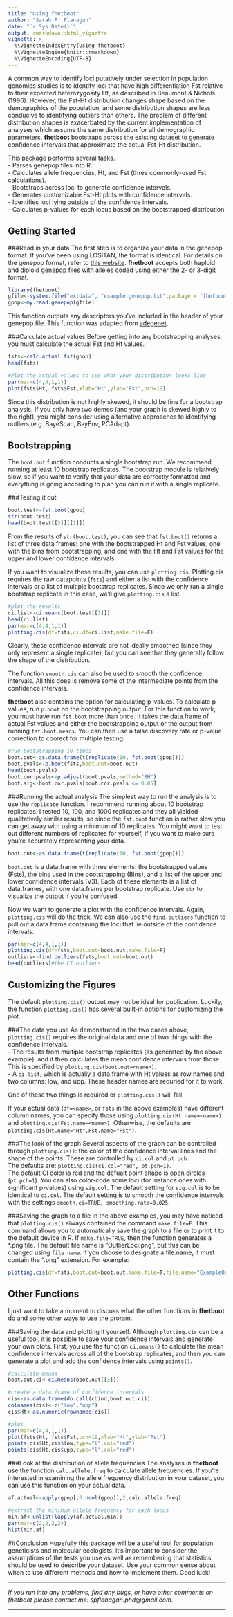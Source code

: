 ```yaml
---
title: "Using fhetboot"
author: "Sarah P. Flanagan"
date: "`r Sys.Date()`"
output: rmarkdown::html_vignette
vignette: >
  %\VignetteIndexEntry{Using fhetboot}
  %\VignetteEngine{knitr::rmarkdown}
  %\VignetteEncoding{UTF-8}
---
```


A common way to identify loci putatively under selection in population genomics studies is to identify loci that have high differentiation Fst relative to their expected heterozygosity Ht, as described in Beaumont & Nichols (1996). However, the Fst-Ht distribution changes shape based on the demographics of the population, and some distribution shapes are less conducive to identifying outliers than others. The problem of different distribution shapes is exacerbated by the current implementation of analyses which assume the same  distribution for all demographic parameters. **fhetboot** bootstraps across the existing dataset to generate confidence intervals that approximate the actual Fst-Ht distribution.  

This package performs several tasks.  
    - Parses genepop files into R.  
    - Calculates allele frequencies, Ht, and Fst (three commonly-used Fst calculations).  
    - Bootstraps across loci to generate confidence intervals.  
    - Generates customizable Fst-Ht plots with confidence intervals.  
    - Identifies loci lying outside of the confidence intervals.  
	- Calculates p-values for each locus based on the bootstrapped distribution
	
## Getting Started

###Read in your data
The first step is to organize your data in the genepop format. If you've been using LOSITAN, the format is identical. For details on the genepop format, refer to [this website](http://genepop.curtin.edu.au/help_input.html). **fhetboot** accepts both haploid and diploid genepop files with alleles coded using either the 2- or 3-digit format.

```r
library(fhetboot)
gfile<-system.file("extdata", "example.genepop.txt",package = 'fhetboot')
gpop<-my.read.genepop(gfile)
```
This function outputs any descriptors you've included in the header of your genepop file. This function was adapted from [adegenet]( http://adegenet.r-forge.r-project.org/).    

###Calculate actual values
Before getting into any bootstrapping analyses, you must calculate the actual Fst and Ht values.

```r
fsts<-calc.actual.fst(gpop)
head(fsts)

#Plot the actual values to see what your distribution looks like
par(mar=c(4,4,1,1))
plot(fsts$Ht, fsts$Fst,xlab="Ht",ylab="Fst",pch=19)
```


Since this distribution is not highly skewed, it should be fine for a bootstrap analysis. If you only have two demes (and your graph is skewed highly to the right), you might consider using alternative approaches to identifying outliers (e.g. BayeScan, BayEnv, PCAdapt).

## Bootstrapping

The `boot.out` function conducts a single bootstrap run. We recommend running at least 10 bootstrap replicates. The bootstrap module is relatively slow, so if you want to verify that your data are correctly formatted and everything is going according to plan you can run it with a single replicate.      

###Testing it out
```r
boot.test<-fst.boot(gpop)
str(boot.test)
head(boot.test[[3]][[1]])
```
From the results of `str(boot.test)`, you can see that `fst.boot()` returns a list of three data frames: one with the bootstrapped Ht and Fst values, one with the bins from bootstrapping, and one with the Ht and Fst values for the upper and lower confidence intervals.  

If you want to visualize these results, you can use `plotting.cis`. Plotting.cis requires the raw datapoints (`fsts`) and either a list with the confidence intervals or a list of multiple bootstrap replicates. Since we only ran a single bootstrap replicate in this case, we'll give `plotting.cis` a list.      
```r
#plot the results
ci.list<-ci.means(boot.test[[3]])
head(ci.list)
par(mar=c(4,4,1,1))
plotting.cis(df=fsts,ci.df=ci.list,make.file=F)

```

Clearly, these confidence intervals are not ideally smoothed (since they only represent a single replicate), but you can see that they generally follow the shape of the distribution.  

The function `smooth.cis` can also be used to smooth the confidence intervals. All this does is remove some of the intermediate points from the confidence intervals.

**fhetboot** also contains the option for calculating p-values. To calculate p-values, run `p.boot` on the bootstrapping output. For this function to work, you must have run `fst.boot` more than once. It takes the data.frame of actual Fst values and either the bootstrapping output or the output from running `fst.boot.means`. You can then use a false discovery rate or p-value correction to coorect for multiple testing.

```r
#run bootstrapping 10 times
boot.out<-as.data.frame(t(replicate(10, fst.boot(gpop))))
boot.pvals<-p.boot(fsts,boot.out=boot.out)
head(boot.pvals)
boot.cor.pvals<-p.adjust(boot.pvals,method="BH")
boot.sig<-boot.cor.pvals[boot.cor.pvals <= 0.05]
```

###Running the actual analysis
The simplest way to run the analysis is to use the `replicate` function. I recommend running about 10 bootstrap replicates. I tested 10, 100, and 1000 replicates and they all yielded qualitatively similar results, so since the `fst.boot` function is rather slow you can get away with using a minimum of 10 replicates. You might want to test out different numbers of replicates for yourself, if you want to make sure you're accurately representing your data.  
```r
boot.out<-as.data.frame(t(replicate(10, fst.boot(gpop))))
```

`boot.out` is a data.frame with three elements: the bootstrapped values (Fsts), the bins used in the bootstrapping (Bins), and a list of the upper and lower confidence intervals (V3). Each of these elements is a list of data.frames, with one data.frame per bootstrap replicate. Use `str` to visualize the output if you're confused.  

Now we want to generate a plot with the confidence intervals. Again, `plotting.cis` will do the trick. We can also use the `find.outliers` function to pull out a data.frame containing the loci that lie outside of the confidence intervals.
```r
par(mar=c(4,4,1,1))
plotting.cis(df=fsts,boot.out=boot.out,make.file=F)
outliers<-find.outliers(fsts,boot.out=boot.out)
head(outliers)#the CI outliers

```


## Customizing the Figures
The default `plotting.cis()` output may not be ideal for publication. Luckily, the function `plotting.cis()` has several built-in options for customizing the plot.   

###The data you use
As demonstrated in the two cases above, `plotting.cis()` requires the original data and one of two things with the confidence intervals.  
    - The results from multiple bootstrap replicates (as generated by the above example), and it then calculates the mean confidence intervals from those. This is specified by `plotting.cis(boot.out=<name>)`.    
    - A `ci.list`, which is actually a data.frame with Ht values as row names and two columns: low, and upp. These header names are requried for it to work.     

One of these two things is required or `plotting.cis()` will fail.    

If your actual data (`df=<name>`, or `fsts` in the above examples) have different column names, you can specify those using `plotting.cis(Ht.name=<name>)` and `plotting.cis(Fst.name=<name>)`. Otherwise, the defaults are `plotting.cis(Ht.name="Ht",Fst.name="Fst")`.  

###The look of the graph
Several aspects of the graph can be controlled through `plotting.cis()`: the color of the confidence interval lines and the shape of the points. These are controlled by `ci.col` and `pt.pch`.   
The defaults are:	`plotting.cis(ci.col="red", pt.pch=1)`.  
The default CI color is red and the defualt point shape is open circles (`pt.pch=1`). 
You can also color-code some loci (for instance ones with significant p-values) using `sig.col`. The default setting for `sig.col` is to be identical to `ci.col`. 
The default setting is to smooth the confidence intervals with the settings `smooth.ci=TRUE, smoothing.rate=0.025`. 

###Saving the graph to a file
In the above examples, you may have noticed that `plotting.cis()` always contained the command `make.file=F`. This command allows you to automatically save the graph to a file or to print it to the default device in R. If `make.file=TRUE`, then the function generates a *.png file. The default file name is "OutlierLoci.png", but this can be changed using `file.name`. If you choose to designate a file.name, it must contain the ".png" extension. For example:
```r
plotting.cis(df=fsts,boot.out=boot.out,make.file=T,file.name="ExampleOutliers.png")
```


## Other Functions

I just want to take a moment to discuss what the other functions in **fhetboot** do and some other ways to use the proram.

###Saving the data and plotting it yourself.
Although `plotting.cis` can be a useful tool, it is possible to save your confidence intervals and generate your own plots. First, you use the function `ci.means()` to calculate the mean confidence intervals across all of the bootstrap replicates, and then you can generate a plot and add the confidence intervals using `points()`.    

```r
#calculate means
boot.out.ci<-ci.means(boot.out[[3]])

#create a data.frame of confidence intervals
cis<-as.data.frame(do.call(cbind,boot.out.ci))
colnames(cis)<-c("low","upp")
cis$Ht<-as.numeric(rownames(cis))

#plot
par(mar=c(4,4,1,1))
plot(fsts$Ht, fsts$Fst,pch=19,xlab="Ht",ylab="Fst")
points(cis$Ht,cis$low,type="l",col="red")
points(cis$Ht,cis$upp,type="l",col="red")

```

###Look at the distribution of allele frequencies
The analyses in **fhetboot** use the function `calc.allele.freq` to calculate allele frequencies. If you're interested in examining the allele frequency distribution in your dataset, you can use this function on your actual data.    
```r
af.actual<-apply(gpop[,3:ncol(gpop)],2,calc.allele.freq)

#extract the minimum allele frequency for each locus
min.af<-unlist(lapply(af.actual,min))
par(mar=c(2,2,2,2))
hist(min.af)
```

##Conclusion
Hopefully this package will be a useful tool for population geneticists and molecular ecologists. It's important to consider the assumptions of the tests you use as well as remembering that statistics should be used to describe your dataset. Use your common sense about when to use different methods and how to implement them. Good luck!

***
*If you run into any problems, find any bugs, or have other comments on fhetboot please contact me: spflanagan.phd@gmail.com.*  

***

